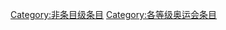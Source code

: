 {{catmore1|[[WikiProject:奥运会|WikiProject:奥运会]]}}
{{Articles by Quality|topic=奥运会|project=奥运会|format=TOC}}
{{empty category}}

[[Category:非条目级条目|Category:非条目级条目]]
[[Category:各等级奥运会条目|Category:各等级奥运会条目]]